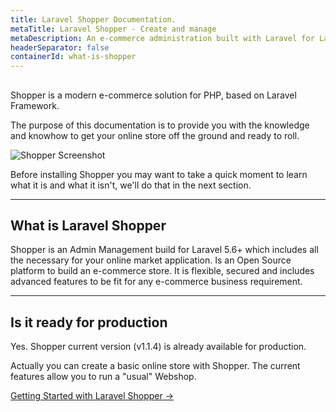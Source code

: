 ```yaml
---
title: Laravel Shopper Documentation.
metaTitle: Laravel Shopper - Create and manage 
metaDescription: An e-commerce administration built with Laravel for Laravel Developers to create and manage online shop with multi-vendor.
headerSeparator: false
containerId: what-is-shopper
---
```





## <Heading hidden>Introduction</Heading>

Shopper is a modern e-commerce solution for PHP, based on Laravel Framework.

The purpose of this documentation is to provide you with the knowledge and knowhow to get your online store off the ground and ready to roll.

<img src="/img/shopper-v1-preview.png" alt="Shopper Screenshot" />

Before installing Shopper you may want to take a quick moment to learn what it is and what it isn't, we'll do that in the next section.

---

## What is Laravel Shopper

Shopper is an Admin Management build for Laravel 5.6+ which includes all the necessary for your online market application. Is an Open Source platform to build an e-commerce store. It is flexible, secured and includes advanced features to be fit for any e-commerce business requirement.

---

## Is it ready for production

Yes. Shopper current version (v1.1.4) is already available for production.

Actually you can create a basic online store with Shopper. The current features allow you to run a "usual" Webshop.


[Getting Started with Laravel Shopper &rarr;](/docs/installation)
